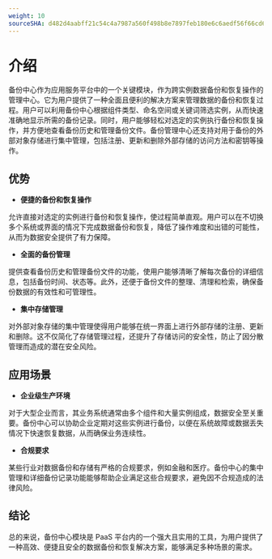 ```yaml
---
weight: 10
sourceSHA: d482d4aabff21c54c4a7987a560f498b8e7897feb180e6c6aedf56f66cd618ff
---
```


# 介绍

备份中心作为应用服务平台中的一个关键模块，作为跨实例数据备份和恢复操作的管理中心。它为用户提供了一种全面且便利的解决方案来管理数据的备份和恢复过程。用户可以利用备份中心根据组件类型、命名空间或关键词筛选实例，从而快速准确地显示所需的备份记录。同时，用户能够轻松对选定的实例执行备份和恢复操作，并方便地查看备份历史和管理备份文件。备份管理中心还支持对用于备份的外部对象存储进行集中管理，包括注册、更新和删除外部存储的访问方法和密钥等操作。

## 优势

- **便捷的备份和恢复操作**

允许直接对选定的实例进行备份和恢复操作，使过程简单直观。用户可以在不切换多个系统或界面的情况下完成数据备份和恢复，降低了操作难度和出错的可能性，从而为数据安全提供了有力保障。

- **全面的备份管理**

提供查看备份历史和管理备份文件的功能，使用户能够清晰了解每次备份的详细信息，包括备份时间、状态等。此外，还便于备份文件的整理、清理和检索，确保备份数据的有效性和可管理性。

- **集中存储管理**

对外部对象存储的集中管理使得用户能够在统一界面上进行外部存储的注册、更新和删除。这不仅简化了存储管理过程，还提升了存储访问的安全性，防止了因分散管理而造成的潜在安全风险。

## 应用场景

- **企业级生产环境**

对于大型企业而言，其业务系统通常由多个组件和大量实例组成，数据安全至关重要。备份中心可以协助企业定期对这些实例进行备份，以便在系统故障或数据丢失情况下快速恢复数据，从而确保业务连续性。

- **合规要求**

某些行业对数据备份和存储有严格的合规要求，例如金融和医疗。备份中心的集中管理和详细备份记录功能能够帮助企业满足这些合规要求，避免因不合规造成的法律风险。

## 结论

总的来说，备份中心模块是 PaaS 平台内的一个强大且实用的工具，为用户提供了一种高效、便捷且安全的数据备份和恢复解决方案，能够满足多种场景的需求。
